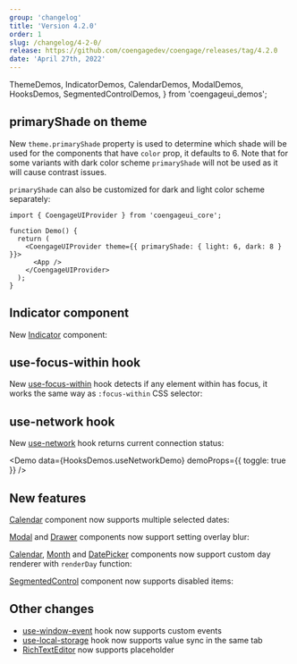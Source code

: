 ```yaml
---
group: 'changelog'
title: 'Version 4.2.0'
order: 1
slug: /changelog/4-2-0/
release: https://github.com/coengagedev/coengage/releases/tag/4.2.0
date: 'April 27th, 2022'
---
```


  ThemeDemos,
  IndicatorDemos,
  CalendarDemos,
  ModalDemos,
  HooksDemos,
  SegmentedControlDemos,
} from 'coengageui_demos';

## primaryShade on theme

New `theme.primaryShade` property is used to determine which shade will be used for the components that have `color` prop,
it defaults to 6. Note that for some variants with dark color scheme `primaryShade` will not be used as it will cause contrast issues.

<Demo data={ThemeDemos.primaryShade} />

`primaryShade` can also be customized for dark and light color scheme separately:

```tsx
import { CoengageUIProvider } from 'coengageui_core';

function Demo() {
  return (
    <CoengageUIProvider theme={{ primaryShade: { light: 6, dark: 8 } }}>
      <App />
    </CoengageUIProvider>
  );
}
```

## Indicator component

New [Indicator](https://coengage.dev/core/indicator/) component:

<Demo data={IndicatorDemos.configurator} />

## use-focus-within hook

New [use-focus-within](https://coengage.dev/hooks/use-focus-within/) hook detects if any element within has focus,
it works the same way as `:focus-within` CSS selector:

<Demo data={HooksDemos.useFocusWithinDemo} />

## use-network hook

New [use-network](https://coengage.dev/hooks/use-network/) hook returns current connection status:

<Demo data={HooksDemos.useNetworkDemo} demoProps={{ toggle: true }} />

## New features

[Calendar](https://coengage.dev/dates/calendar/) component now supports multiple selected dates:

<Demo data={CalendarDemos.multiple} />

[Modal](https://coengage.dev/core/modal/) and [Drawer](https://coengage.dev/core/drawer/) components now support setting overlay blur:

<Demo data={ModalDemos.overlay} />

[Calendar](https://coengage.dev/dates/calendar/), [Month](https://coengage.dev/dates/month/) and [DatePicker](https://coengage.dev/dates/date-picker/) components
now support custom day renderer with `renderDay` function:

<Demo data={CalendarDemos.renderDay} />

[SegmentedControl](https://coengage.dev/core/segmented-control/) component now supports disabled items:

<Demo data={SegmentedControlDemos.disabled} />

## Other changes

- [use-window-event](https://coengage.dev/hooks/use-window-event/) hook now supports custom events
- [use-local-storage](https://coengage.dev/hooks/use-local-storage/) hook now supports value sync in the same tab
- [RichTextEditor](https://coengage.dev/others/rte/) now supports placeholder
